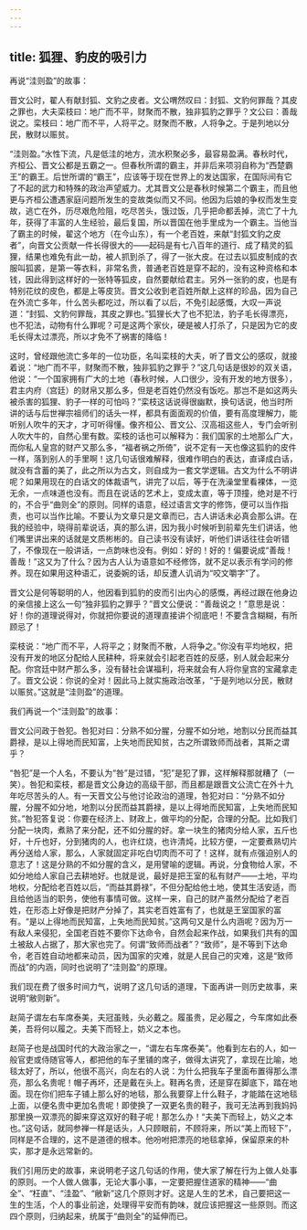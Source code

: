 ```yaml
---
---
---
```

title: 狐狸、豹皮的吸引力
---




再说“洼则盈”的故事：


晋文公时，翟人有献封狐、文豹之皮者。文公喟然叹曰：封狐、文豹何罪哉？其皮之罪也，大夫栾枝曰：地广而不平，财聚而不散，独非狐豹之罪乎？文公曰：善哉说之。栾枝曰：地广而不平，人将平之。财聚而不散，人将争之。于是列地以分民，散财以赈贫。


“洼则盈。”水性下流，凡是低洼的地方，流水积聚必多，最容易盈满。春秋时代，齐桓公、晋文公都是五霸之一。但春秋所谓的霸主，并非后来项羽自称为“西楚霸王”的霸王。后世所谓的“霸王”，应该等于现在世界上的发达国家，在国际间有它了不起的武力和特殊的政治声望威力。尤其晋文公是春秋时候第二个霸主，而且他更与齐桓公遭遇家庭问题所发生的变故类似而又不同。他因为后娘的争权而发生变故，逃亡在外，历尽艰危险阻，吃尽苦头，饿过饭，几乎把命都丢掉，流亡了十九年，获得了丰富的人生经验，最后复国，所以晋国在他手里成为一个霸主。当他当了霸主的时候，翟这个地方（在今山东），有一个老百姓，来献“封狐文豹之皮者”，向晋文公贡献一件长得很大的——起码是有七八百年的道行、成了精灵的狐狸，结果也难免有此一劫，被人抓到杀了，得了一张大皮。在过去以狐皮制成的衣服叫狐裘，是第一等衣料，非常名贵，普通老百姓是穿不起的，没有这种资格和本钱，因此得到这样好的一张特等狐皮，自然要献给君主。另外一张豹的皮，也是有特别花纹的皮色，都是上等皮货。晋文公收到老百姓所献上这样的珍品，因为自己在外流亡多年，什么苦头都吃过，所以看了以后，不免引起感慨，大叹一声说道：“封狐、文豹何罪哉，其皮之罪也。”狐狸长大了也不犯法，豹子毛长得漂亮，也不犯法，动物有什么罪呢？可是这两个家伙，硬是被人打杀了，只是因为它的皮毛长得太过漂亮，所以才免不了祸害的降临！

这时，曾经跟他流亡多年的一位功臣，名叫栾枝的大夫，听了晋文公的感叹，就接着说：“地广而不平，财聚而不散，独非狐豹之罪乎？”这几句话是很妙的双关语，他说：“一个国家拥有广大的土地（春秋时候，人口很少，没有开发的地方很多），君主内府（宫廷）的财帛又那么多，但是老百姓仍然没有饭吃。那岂不是如这两头被杀害的狐狸、豹子一样的可怕吗？”栾枝这话说得很幽默，换句话说，他当时所讲的话与后世禅宗祖师们的话头一样，都具有面面观的价值，要有高度理解力，能听别人吹牛的天才，才可听得懂。像齐桓公、晋文公、汉高祖这些人，专门会听别人吹大牛的，自然心里有数。栾枝的话也可以解释为：我们国家的土地那么广大，而你私人皇宫的财产又那么多，“福者祸之所倚”，说不定有一天也像这狐豹的皮件一样，落到别人的手里啊！这几句话很难解释，很难作明白的表达，直译成白话，就没有含蓄的美了，此之所以为古文，则自成为一套文学逻辑。古文为什么不明讲呢？如果用现在的白话文的体裁语气，讲完了以后，等于在洗澡堂里看裸体，一览无余，一点味道也没有。而且在说话的艺术上，变成太直，等于顶撞，绝对是不行的，不合乎“曲则全”的原则。同样的语意，经过语言文字的修饰，便可以当作指责，也可以当作比喻。不要认为文章只是文章而已，古人讲话未必真会那么讲。在我的经验中，晓得前辈说话，真的那么讲，因为我小时候听到前辈先生们讲话，他们嘴里讲出来的话就是文质彬彬的。自己读书没有读好，听他们讲话往往会听错了，不像现在一般讲话，一点韵味也没有。例如：好的！好的！偏要说成“善哉！善哉！”这又为了什么？因为古人认为语意如不经修饰，就不足以表示有学问的修养。现在如果用这种语汇，说委婉的话，却反遭人讥诮为“咬文嚼字”了。

晋文公是何等聪明的人，他因看到狐豹的皮而引出内心的感慨，再经过跟在他身边的亲信接上这么一句“独非狐豹之罪乎？”晋文公便说：“善哉说之！”意思是说：好！你的道理说得对，你就把你要说的道理直接讲个彻底吧！不要含含糊糊，有所顾忌了！

栾枝说：“地广而不平，人将平之；财聚而不散，人将争之。”你没有平均地权，把没有开发的地区分配给人民耕种，将来就会引起老百姓的反感，别人就会起来分配。你宫廷中财产那么多，没有替社会谋福利，将来就会有人将你皇宫的宝藏拿走了。晋文公说：你说的全对！因此马上就实施政治改革，“于是列地以分民，散财以赈贫。”这就是“洼则盈”的道理。

我们再说一个“洼则盈”的故事：


晋文公问政于咎犯。咎犯对曰：分熟不如分腥，分腥不如分地，地割以分民而益其爵禄，是以上得地而民知富，上失地而民知贫，古之所谓致师而战者，其斯之谓乎？


“咎犯”是一个人名，不要认为“咎”是过错，“犯”是犯了罪，这样解释那就糟了（一笑）。咎犯和栾枝，都是晋文公身边的高级干部，而且都是跟晋文公流亡在外十九年吃尽苦头的人。有一天晋文公与他讨论政治的道理，咎犯对曰：“分熟不如分腥，分腥不如分地，地割以分民而益其爵禄，是以上得地而民知富，上失地而民知贫。”咎犯答复说：你要在经济上、财政上，做平均的分配，合理的分配。比如我们分配一块肉，煮熟了来分配，还不如分腥的好。拿一块生的猪肉分给人家，五斤也好，十斤也好，分到猪肉的人，也许红烧，也许清炖，比较方便，一定要煮熟切片再分送给人家，那么，人家就固定非吃白切肉而不可了！这样，就有点强迫别人的意志了！这是分熟的不如分腥的含义，是用譬喻的逻辑。再说，分食物给人家，不如分地给人家自己去耕地好。也就是说，最好是把王室的私有财产——土地，平均地权，分配给老百姓以后，“而益其爵禄”，不但分配给他土地，使其生活安适，而且给他适当的职务，使他有事情可做。这样一来，自己的财产虽然分配给了老百姓，在形态上好像是把财产分掉了，其实老百姓富有了，也就是王室国家的富有。“是以上得地而民知富，上失地而民知贫。”这两句又是什么内涵呢？因为万一有敌人来侵犯，全国老百姓不要你下达命令，自然会起来作战，如果我们共有的国土被敌人占据了，那大家也完了。何谓“致师而战者”？“致师”，是不等到下达命令，老百姓自动地都来动员，因为国家的灾难，就是人民自己的灾难，这是“致师而战”的内涵，同时也说明了“洼则盈”的原理。

我们现在费了很多时间力气，说明了这几句话的道理，下面再讲一则历史故事，来说明“敝则新”。


赵简子谓左右车席泰美，夫冠虽贱，头必戴之。履虽贵，足必履之，今车席如此泰美，吾将何以履之。夫美下而轻上，妨义之本也。


赵简子也是战国时代的大政治家之一，“谓左右车席泰美”。他看到左右的人，如一般官吏或侍随官等人，都把他的车子里铺的席子，做得太讲究了，拿现在比喻，地毯太好了，所以，他很不高兴，向左右的人说：为什么把我车子里面布置得那么漂亮，那么名贵呢！帽子再坏，还是戴在头上。鞋再名贵，还是穿在脚底下，踏在地面。现在你们把车子铺上那么好的地毯，那么我要穿上什么鞋子，才能踏在这地毯上面，以便名贵中更加名贵呢！即使换了一双更名贵的鞋子，我可无法再到我妈妈那里换一双漂亮的脚来穿这双好的鞋子呢！那怎么办！“夫美下而轻上，妨义之本也。”这句话，就同参禅一样是话头，人只顾眼前，不顾将来，所以“美上而轻下”，同样是不合理的，这不是道德的根本。他吩咐把漂亮的地毯拿掉，保留原来的朴实，那才是永远常新的。

我们引用历史的故事，来说明老子这几句话的作用，使大家了解在行为上做人处事的原则。一个人做人做事，无论大事小事，一定要把握住道家的精神——“曲全”、“枉直”、“洼盈”、“敝新”这几个原则才好。这是人生的艺术，自己要把这一生的生活，个人的事业前途，处理得平安而有韵味，就应该把握这一些原则。而这四个原则，归纳起来，统属于“曲则全”的延伸而已。